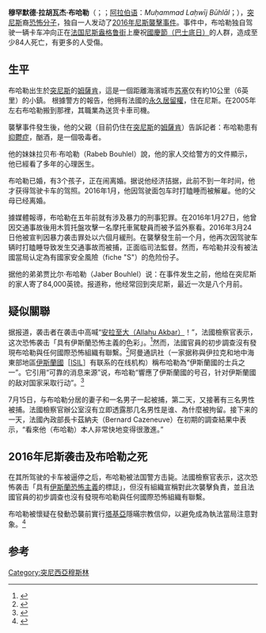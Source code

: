 {{Infobox person
| name = 穆罕默德·拉胡瓦杰·布哈勒
| native_name = محمد لحويج بوهلال
| native_name_lang = ar
| image = 
| alt = 
| caption = 
| birth_name = 
| birth_date =  {{birth date|1985|01|03|df=yes}}
| birth_place = {{TUN}}[[蘇塞省|蘇塞省]][[姆薩肯|姆薩肯]]
| death_date =  {{death date and age|2016|07|14|1985|01|03|df=yes}}
| death_place = {{FRA}}[[尼斯|尼斯]]
| death_cause = 槍傷
| resting_place = 
| resting_place_coordinates =
| residence = {{FRA}}[[尼斯|尼斯]]<ref>{{cite news |url=http://www.nicematin.com/faits-divers/ce-que-lon-sait-de-lauteur-presume-de-lattentat-64991 |title=Ce que l'on sait de l'auteur présumé de l'attentat [mis à jour] |last=Malval |first=Aurore |date=15 July 2016 |newspaper=Nice-Matin |access-date=15 July 2016 |archive-date=2017-02-02 |archive-url=https://web.archive.org/web/20170202000958/http://www.nicematin.com/faits-divers/ce-que-lon-sait-de-lauteur-presume-de-lattentat-64991 |dead-url=no }}</ref>
| nationality = {{TUN}}
| other_names = 
| occupation = <!--Delivery-truck driver--><!--This needs to be sourced in the article-->
| employer = 
| known_for = [[2016年尼斯襲擊事件|2016年尼斯襲擊事件]]
}}
'''穆罕默德·拉胡瓦杰·布哈勒'''（{{Lang-fr|Mohamed Lahouaiej Bouhlel}}；{{IPA-fr|mɔamɛ lauɛʒ bulɛl}}；[[阿拉伯语|阿拉伯语]]：''Muḥammad Laḥwīj Būhlāl''；{{bd|1985年|1月3日|2016年|7月14日|catIdx=B}}），[[突尼斯|突尼斯]]裔[[恐怖分子|恐怖分子]]，独自一人发动了[[2016年尼斯襲擊事件|2016年尼斯襲擊事件]]。事件中，布哈勒独自驾驶一辆卡车冲向正在[[法国|法国]][[尼斯|尼斯]][[盎格鲁街|盎格鲁街]]上慶祝[[巴士底日|國慶節（巴士底日）]]的人群，造成至少84人死亡，有更多的人受傷。

== 生平 ==
布哈勒出生於[[突尼斯|突尼斯]]的[[姆薩肯|姆薩肯]]，這是一個距離海濱城市[[苏塞|苏塞]]仅有約10公里（6英里）的小鎮。 根據警方的報告，他拥有法國的[[永久居留權|永久居留權]]，住在尼斯。在2005年左右布哈勒搬到那裡，其職業為送货卡車司機。

襲擊事件發生後，他的父親（目前仍住在[[突尼斯|突尼斯]]的[[姆薩肯|姆薩肯]]）告訴記者：布哈勒患有[[抑鬱症|抑鬱症]]，酗酒，是一個吸毒者。

他的妹妹拉贝布·布哈勒（Rabeb Bouhlel）說，他的家人交给警方的文件顯示，他已經看了多年的心理医生。

布哈勒已婚，有3个孩子，正在闹离婚。据说他经济拮据，此前不到一年时间，他才获得驾驶卡车的驾照。2016年1月，他因驾驶面包车时打瞌睡而被解雇。他的父母已经离婚。

據媒體報導，布哈勒在五年前就有涉及暴力的刑事犯罪。在2016年1月27日，他曾因交通事故後用木質托盤攻擊一名摩托車駕駛員而被予监外察看。2016年3月24日他被宣判因暴力袭击罪处以六個月緩刑。在襲擊發生前一个月，他再次因驾驶车辆时打瞌睡导致发生交通事故而被捕，正面临司法監督。然而，布哈勒并没有被法國當局认定為有國家安全風險（fiche "S"）的危险份子。

据他的弟弟贾比尔·布哈勒（Jaber Bouhlel）说：在事件发生之前，他给在突尼斯的家人寄了84,000英镑。报道称，他经常回到突尼斯，最近一次是八个月前。

== 疑似關聯 ==
据报道，袭击者在袭击中高喊“[[大赞辞|安拉至大（Allahu Akbar）]]！”，法國檢察官表示，这次恐怖袭击「具有伊斯蘭恐怖主義的色彩」。<ref name="BBC">{{Cite web|url=http://www.bbc.co.uk/news/live/world-europe-36799172|title=Bastille Day attack in Nice|publisher=BBC|access-date=15 July 2016|archive-date=2017-11-05|archive-url=https://web.archive.org/web/20171105131809/http://www.bbc.co.uk/news/live/world-europe-36799172|dead-url=no}}</ref>然而，法國官員的初步調查沒有發現布哈勒與任何國際恐怖組織有聯繫。<ref>{{Cite web|url=https://www.buzzfeed.com/tasneemnashrulla/heres-what-we-know-about-the-suspect-in-the-nice-attack|title=Here's What We Know About The Suspect In The Nice Attack|accessdate=15 July 2016|publisher=BuzzFeed|archive-date=2017-07-06|archive-url=https://web.archive.org/web/20170706130515/https://www.buzzfeed.com/tasneemnashrulla/heres-what-we-know-about-the-suspect-in-the-nice-attack|dead-url=no}}</ref>阿曼通訊社（一家据称與伊拉克和地中海東部地區[[伊斯蘭國|伊斯蘭國]]［[[ISIL|ISIL]]］有联系的在线机构）稱布哈勒為“伊斯蘭國的士兵之一”。它引用“可靠的消息来源”说，布哈勒“響應了伊斯蘭國的号召，针对伊斯蘭國的敌对国家采取行动”。<ref>{{Cite news|url=http://www.independent.co.uk/news/world/europe/nice-terror-attack-isis-claims-responsibility-lorry-massacre-france-coastal-city-a7140381.html|title=Nice terror attack: Isis claims responsibility for lorry massacre in French coastal city|last=Williams|first=Richard A. L.|date=16 July 2016|newspaper=The Independent|accessdate=16 July 2016|archive-date=2016-07-17|archive-url=https://web.archive.org/web/20160717151003/http://www.independent.co.uk/news/world/europe/nice-terror-attack-isis-claims-responsibility-lorry-massacre-france-coastal-city-a7140381.html|dead-url=no}}</ref>

7月15日，与布哈勒分居的妻子和一名男子一起被捕，第二天，又接著有三名男性被捕。法國檢察官辦公室沒有立即透露那几名男性是谁、為什麼被拘留。接下来的一天，法國內政部長卡茲納夫（Bernard Cazeneuve）在初期的調查結果中表示，“看來他（布哈勒）本人非常快地变得很激進。”

== 2016年尼斯袭击及布哈勒之死 ==
在其所驾驶的卡车被逼停之后，布哈勒被法国警方击毙。法國檢察官表示，这次恐怖袭击「具有[[伊斯蘭恐怖主義|伊斯蘭恐怖主義]]的標誌」，但沒有組織宣稱對此次襲擊負責，並且法國官員的初步調查也沒有發現布哈勒與任何國際恐怖組織有聯繫。

布哈勒被懷疑在發動恐襲前實行[[塔基亞|塔基亞]]隱暪宗教信仰，以避免成為執法當局注意對象。<ref>{{Cite web |url=http://www.breitbart.com/london/2016/07/28/jihadists-may-leading-secular-lifestyle-stay-radar/ |title=Jihadist Killers Drink, Party, Lead 'Western' Lifestyles As Disguise Before Attacks |work=www.breitbart.com |date=2016-07-28 |accessdate=2016-08-01 |archive-date=2016-08-01 |archive-url=https://web.archive.org/web/20160801110738/http://www.breitbart.com/london/2016/07/28/jihadists-may-leading-secular-lifestyle-stay-radar/ |dead-url=no }}</ref>

== 参考 ==
{{Reflist|30em}}

[[Category:突尼西亞穆斯林|Category:突尼西亞穆斯林]]